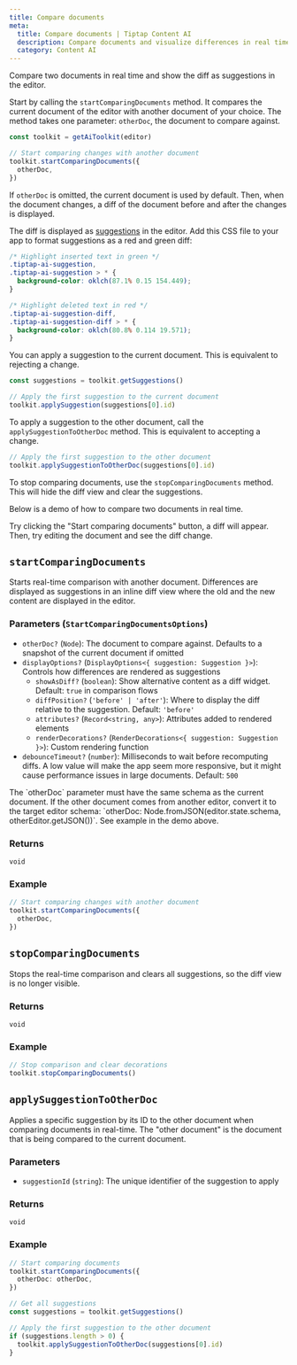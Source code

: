 ```yaml
---
title: Compare documents
meta:
  title: Compare documents | Tiptap Content AI
  description: Compare documents and visualize differences in real time.
  category: Content AI
---
```



Compare two documents in real time and show the diff as suggestions in the editor.

Start by calling the `startComparingDocuments` method. It compares the current document of the editor with another document of your choice. The method takes one parameter: `otherDoc`, the document to compare against.

```ts
const toolkit = getAiToolkit(editor)

// Start comparing changes with another document
toolkit.startComparingDocuments({
  otherDoc,
})
```

If `otherDoc` is omitted, the current document is used by default. Then, when the document changes, a diff of the document before and after the changes is displayed.

The diff is displayed as [suggestions](/content-ai/capabilities/ai-toolkit/primitives/display-suggestions) in the editor. Add this CSS file to your app to format suggestions as a red and green diff:

```css
/* Highlight inserted text in green */
.tiptap-ai-suggestion,
.tiptap-ai-suggestion > * {
  background-color: oklch(87.1% 0.15 154.449);
}

/* Highlight deleted text in red */
.tiptap-ai-suggestion-diff,
.tiptap-ai-suggestion-diff > * {
  background-color: oklch(80.8% 0.114 19.571);
}
```

You can apply a suggestion to the current document. This is equivalent to rejecting a change.

```ts
const suggestions = toolkit.getSuggestions()

// Apply the first suggestion to the current document
toolkit.applySuggestion(suggestions[0].id)
```

To apply a suggestion to the other document, call the `applySuggestionToOtherDoc` method. This is equivalent to accepting a change.

```ts
// Apply the first suggestion to the other document
toolkit.applySuggestionToOtherDoc(suggestions[0].id)
```

To stop comparing documents, use the `stopComparingDocuments` method. This will hide the diff view and clear the suggestions.

Below is a demo of how to compare two documents in real time.

<CodeDemo
  isPro
  isLarge
  path="/Extensions/AiToolkitCompareDocuments"
  src="https://deploy-preview-405--tiptap-pro.netlify.app/preview/Extensions/AiToolkitCompareDocuments"
/>

Try clicking the "Start comparing documents" button, a diff will appear. Then, try editing the document and see the diff change.

## `startComparingDocuments`

Starts real-time comparison with another document. Differences are displayed as suggestions in an inline diff view where the old and the new content are displayed in the editor.

### Parameters (`StartComparingDocumentsOptions`)

- `otherDoc?` (`Node`): The document to compare against. Defaults to a snapshot of the current document if omitted
- `displayOptions?` (`DisplayOptions<{ suggestion: Suggestion }>`): Controls how differences are rendered as suggestions
  - `showAsDiff?` (`boolean`): Show alternative content as a diff widget. Default: `true` in comparison flows
  - `diffPosition?` (`'before' | 'after'`): Where to display the diff relative to the suggestion. Default: `'before'`
  - `attributes?` (`Record<string, any>`): Attributes added to rendered elements
  - `renderDecorations?` (`RenderDecorations<{ suggestion: Suggestion }>`): Custom rendering function
- `debounceTimeout?` (`number`): Milliseconds to wait before recomputing diffs. A low value will make the app seem more responsive, but it might cause performance issues in large documents. Default: `500`

<Callout title="Schema issue" variant="warning">
  The `otherDoc` parameter must have the same schema as the current document. If the other document
  comes from another editor, convert it to the target editor schema: `otherDoc:
  Node.fromJSON(editor.state.schema, otherEditor.getJSON())`. See example in the demo above.
</Callout>

### Returns

`void`

### Example

```ts
// Start comparing changes with another document
toolkit.startComparingDocuments({
  otherDoc,
})
```

## `stopComparingDocuments`

Stops the real-time comparison and clears all suggestions, so the diff view is no longer visible.

### Returns

`void`

### Example

```ts
// Stop comparison and clear decorations
toolkit.stopComparingDocuments()
```

## `applySuggestionToOtherDoc`

Applies a specific suggestion by its ID to the other document when comparing documents in real-time. The "other document" is the document that is being compared to the current document.

### Parameters

- `suggestionId` (`string`): The unique identifier of the suggestion to apply

### Returns

`void`

### Example

```ts
// Start comparing documents
toolkit.startComparingDocuments({
  otherDoc: otherDoc,
})

// Get all suggestions
const suggestions = toolkit.getSuggestions()

// Apply the first suggestion to the other document
if (suggestions.length > 0) {
  toolkit.applySuggestionToOtherDoc(suggestions[0].id)
}
```
